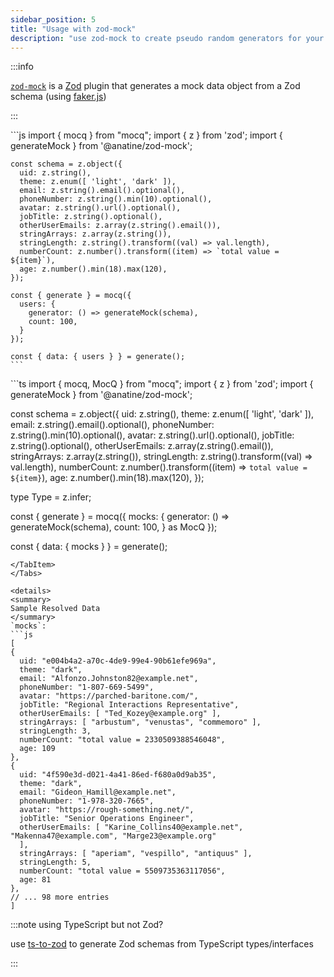 ```yaml
---
sidebar_position: 5
title: "Usage with zod-mock"
description: "use zod-mock to create pseudo random generators for your zod schemas"
---
```


:::info

[`zod-mock`](https://github.com/anatine/zod-plugins/tree/main/packages/zod-mock) is a [Zod](https://zod.dev/) plugin 
that generates a mock data object from a Zod schema (using [faker.js](https://fakerjs.dev/))

:::


<Tabs groupId="code-block-language">
  <TabItem value="js" label="JavaScript">
    ```js
    import { mocq } from "mocq";
    import { z } from 'zod';
    import { generateMock } from '@anatine/zod-mock';

    const schema = z.object({
      uid: z.string(),
      theme: z.enum([ 'light', 'dark' ]),
      email: z.string().email().optional(),
      phoneNumber: z.string().min(10).optional(),
      avatar: z.string().url().optional(),
      jobTitle: z.string().optional(),
      otherUserEmails: z.array(z.string().email()),
      stringArrays: z.array(z.string()),
      stringLength: z.string().transform((val) => val.length),
      numberCount: z.number().transform((item) => `total value = ${item}`),
      age: z.number().min(18).max(120),
    });

    const { generate } = mocq({
      users: {
        generator: () => generateMock(schema),
        count: 100,
      }
    });

    const { data: { users } } = generate();
    ```
  </TabItem>
  <TabItem value="ts" label="TypeScript">
  ```ts
  import { mocq, MocQ } from "mocq";
  import { z } from 'zod';
  import { generateMock } from '@anatine/zod-mock';

  const schema = z.object({
    uid: z.string(),
    theme: z.enum([ 'light', 'dark' ]),
    email: z.string().email().optional(),
    phoneNumber: z.string().min(10).optional(),
    avatar: z.string().url().optional(),
    jobTitle: z.string().optional(),
    otherUserEmails: z.array(z.string().email()),
    stringArrays: z.array(z.string()),
    stringLength: z.string().transform((val) => val.length),
    numberCount: z.number().transform((item) => `total value = ${item}`),
    age: z.number().min(18).max(120),
  });

  type Type = z.infer<typeof schema>;

  const { generate } = mocq({
    mocks: {
      generator: () => generateMock(schema),
      count: 100,
    } as MocQ<Type>
  });

  const { data: { mocks } } = generate();
  ```
  </TabItem>
</Tabs>

<details>
<summary>
Sample Resolved Data
</summary>
`mocks`: 
```js
[
  {
    uid: "e004b4a2-a70c-4de9-99e4-90b61efe969a",
    theme: "dark",
    email: "Alfonzo.Johnston82@example.net",
    phoneNumber: "1-807-669-5499",
    avatar: "https://parched-baritone.com/",
    jobTitle: "Regional Interactions Representative",
    otherUserEmails: [ "Ted_Kozey@example.org" ],
    stringArrays: [ "arbustum", "venustas", "commemoro" ],
    stringLength: 3,
    numberCount: "total value = 2330509388546048",
    age: 109
  },
  {
    uid: "4f590e3d-d021-4a41-86ed-f680a0d9ab35",
    theme: "dark",
    email: "Gideon_Hamill@example.net",
    phoneNumber: "1-978-320-7665",
    avatar: "https://rough-something.net/",
    jobTitle: "Senior Operations Engineer",
    otherUserEmails: [ "Karine_Collins40@example.net", "Makenna47@example.com", "Marge23@example.org"
    ],
    stringArrays: [ "aperiam", "vespillo", "antiquus" ],
    stringLength: 5,
    numberCount: "total value = 5509735363117056",
    age: 81
  },
  // ... 98 more entries
]
```
</details>

:::note using TypeScript but not Zod?

use [ts-to-zod](https://github.com/fabien0102/ts-to-zod) to generate Zod schemas from TypeScript types/interfaces

:::
